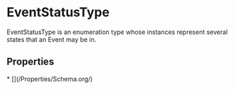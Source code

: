 # EventStatusType

EventStatusType is an enumeration type whose instances represent several states that an Event may be in.

## Properties

<Grid>
* [](/Properties/Schema.org/)

</Grid>

